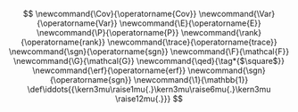 ::: {.hidden}
$$
\newcommand{\Cov}{\operatorname{Cov}}
\newcommand{\Var}{\operatorname{Var}}
\newcommand{\E}{\operatorname{E}}
\newcommand{\P}{\operatorname{P}}
\newcommand{\rank}{\operatorname{rank}}
\newcommand{\trace}{\operatorname{trace}}
\newcommand{\sgn}{\operatorname{sgn}}
\newcommand{\F}{\mathcal{F}}
\newcommand{\G}{\mathcal{G}}
\newcommand{\qed}{\tag*{$\square$}}
\newcommand{\erf}{\operatorname{erf}}
\newcommand{\sgn}{\operatorname{sgn}}
\newcommand{\1}{\mathbb{1}}
\def\iddots{{\kern3mu\raise1mu{.}\kern3mu\raise6mu{.}\kern3mu
\raise12mu{.}}}
$$
:::
